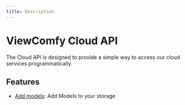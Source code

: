 ```yaml
---
title: Description
---
```


# ViewComfy Cloud API

The Cloud API is designed to provide a simple way to access our cloud services programmatically.

## Features
- [Add models](/viewcomfy_cloud/add_models_and_loras): Add Models to your storage
